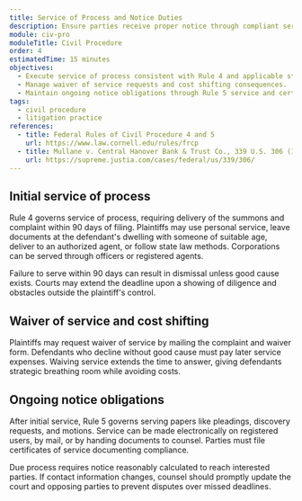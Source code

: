 ```yaml
---
title: Service of Process and Notice Duties
description: Ensure parties receive proper notice through compliant service and ongoing communication obligations.
module: civ-pro
moduleTitle: Civil Procedure
order: 4
estimatedTime: 15 minutes
objectives:
  - Execute service of process consistent with Rule 4 and applicable state methods.
  - Manage waiver of service requests and cost shifting consequences.
  - Maintain ongoing notice obligations through Rule 5 service and certificate requirements.
tags:
  - civil procedure
  - litigation practice
references:
  - title: Federal Rules of Civil Procedure 4 and 5
    url: https://www.law.cornell.edu/rules/frcp
  - title: Mullane v. Central Hanover Bank & Trust Co., 339 U.S. 306 (1950)
    url: https://supreme.justia.com/cases/federal/us/339/306/
---
```

## Initial service of process

Rule 4 governs service of process, requiring delivery of the summons and complaint within 90 days of filing. Plaintiffs may use personal service, leave documents at the defendant's dwelling with someone of suitable age, deliver to an authorized agent, or follow state law methods. Corporations can be served through officers or registered agents.

Failure to serve within 90 days can result in dismissal unless good cause exists. Courts may extend the deadline upon a showing of diligence and obstacles outside the plaintiff's control.

## Waiver of service and cost shifting

Plaintiffs may request waiver of service by mailing the complaint and waiver form. Defendants who decline without good cause must pay later service expenses. Waiving service extends the time to answer, giving defendants strategic breathing room while avoiding costs.

## Ongoing notice obligations

After initial service, Rule 5 governs serving papers like pleadings, discovery requests, and motions. Service can be made electronically on registered users, by mail, or by handing documents to counsel. Parties must file certificates of service documenting compliance.

Due process requires notice reasonably calculated to reach interested parties. If contact information changes, counsel should promptly update the court and opposing parties to prevent disputes over missed deadlines.
